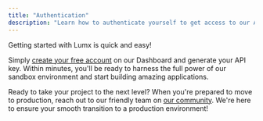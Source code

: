 ```yaml
---
title: "Authentication"
description: "Learn how to authenticate yourself to get access to our APIs"
---
```


Getting started with Lumx is quick and easy!

Simply [create your free account](https://dashboard.lumx.io) on our Dashboard and generate your API key. Within minutes, you'll be ready to harness the full power of our sandbox environment and start building amazing applications.

Ready to take your project to the next level? When you're prepared to move to production, reach out to our friendly team on [our community](https://join.slack.com/t/lumxprotocol/shared_invite/zt-2r5c6zxk3-5QGGZ3mUtLel5te1dI). We're here to ensure your smooth transition to a production environment!